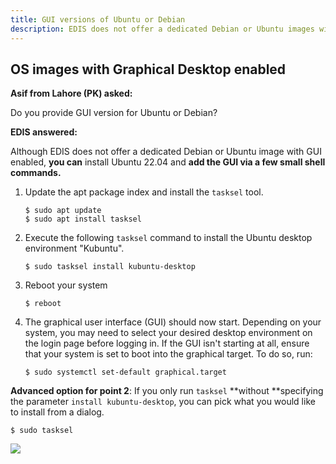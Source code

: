```yaml
---
title: GUI versions of Ubuntu or Debian
description: EDIS does not offer a dedicated Debian or Ubuntu images with the a desktop enabled, but users can install Ubuntu 22.04 and enable the GUI via a few shell commands.
---
```


## OS images with Graphical Desktop enabled

**Asif from Lahore (PK) asked:**

Do you provide GUI version for Ubuntu or Debian?

**EDIS answered:**

Although EDIS does not offer a dedicated Debian or Ubuntu image with GUI enabled, **you can** install Ubuntu 22.04 and **add the GUI via a few small shell commands.**

1. Update the apt package index and install the `tasksel` tool.

   ```shell
   $ sudo apt update
   $ sudo apt install tasksel
   ```

2. Execute the following `tasksel` command to install the Ubuntu desktop environment "Kubuntu".

   ```shell
   $ sudo tasksel install kubuntu-desktop
   ```

3. Reboot your system

   ```shell
   $ reboot
   ```

4. The graphical user interface (GUI) should now start. Depending on your system, you may need to select your desired desktop environment on the login page before logging in. If the GUI isn't starting at all, ensure that your system is set to boot into the graphical target. To do so, run:

   ```shell
   $ sudo systemctl set-default graphical.target
   ```

**Advanced option for point 2**: If you only run `tasksel` **without **specifying the parameter `install kubuntu-desktop`, you can pick what you would like to install from a dialog.

```shell
$ sudo tasksel
```

![](/assets/tasksel_ubuntu_debian_eb743512d0.png)
